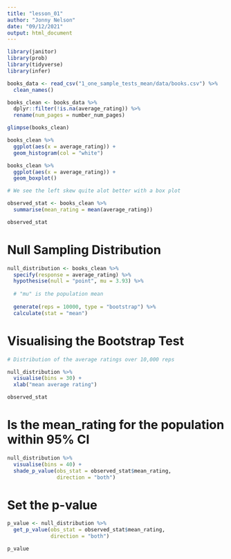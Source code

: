 ```yaml
---
title: "lesson_01"
author: "Jonny Nelson"
date: "09/12/2021"
output: html_document
---
```


```r
library(janitor)
library(prob)
library(tidyverse)
library(infer)
```

```r
books_data <- read_csv("1_one_sample_tests_mean/data/books.csv") %>%
  clean_names()
```

```r
books_clean <- books_data %>%
  dplyr::filter(!is.na(average_rating)) %>%
  rename(num_pages = number_num_pages)

glimpse(books_clean)
```

```r
books_clean %>%
  ggplot(aes(x = average_rating)) +
  geom_histogram(col = "white")
```

```r
books_clean %>%
  ggplot(aes(x = average_rating)) +
  geom_boxplot()

# We see the left skew quite alot better with a box plot
```

```r
observed_stat <- books_clean %>%
  summarise(mean_rating = mean(average_rating))

observed_stat
```

# Null Sampling Distribution

```r
null_distribution <- books_clean %>%
  specify(response = average_rating) %>%
  hypothesise(null = "point", mu = 3.93) %>%
  
  # "mu" is the population mean
  
  generate(reps = 10000, type = "bootstrap") %>%
  calculate(stat = "mean")
```

# Visualising the Bootstrap Test

```r
# Distribution of the average ratings over 10,000 reps

null_distribution %>%
  visualise(bins = 30) +
  xlab("mean average rating")
```

```r
observed_stat
```

# Is the mean_rating for the population within 95% CI

```r
null_distribution %>%
  visualise(bins = 40) +
  shade_p_value(obs_stat = observed_stat$mean_rating,
                direction = "both")
```

# Set the p-value

```r
p_value <- null_distribution %>%
  get_p_value(obs_stat = observed_stat$mean_rating,
              direction = "both")

p_value
```

